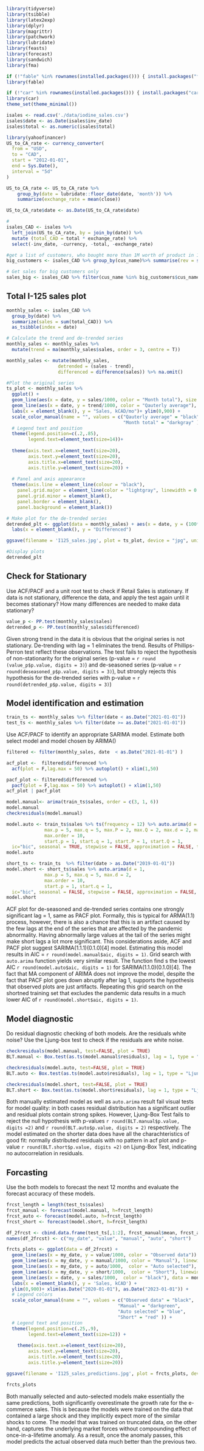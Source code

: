 ```r
library(tidyverse)
library(tsibble)
library(latex2exp)
library(dplyr)
library(magrittr)
library(patchwork)
library(lubridate)
library(feasts)
library(forecast)
library(sandwich)
library(fma)

if (!"fable" %in% rownames(installed.packages())) { install.packages("fable") }
library(fable)

if (!"car" %in% rownames(installed.packages())) { install.packages("car")}
library(car)
theme_set(theme_minimal())
```

```r
isales <- read.csv('./data/iodine_sales.csv')
isales$date <- as.Date(isales$inv_date)
isales$total <- as.numeric(isales$total)

```


```r
library(yahoofinancer)
US_to_CA_rate <- currency_converter(
  from = "USD",
  to = "CAD",
  start = "2012-01-01",
  end = Sys.Date(),
  interval = "5d"
)

US_to_CA_rate <- US_to_CA_rate %>% 
    group_by(date = lubridate::floor_date(date, 'month')) %>%
    summarize(exchange_rate = mean(close))

US_to_CA_rate$date <- as.Date(US_to_CA_rate$date)
```


```r
# 
isales_CAD <- isales %>%
  left_join(US_to_CA_rate, by = join_by(date)) %>% 
  mutate (total_CAD = total * exchange_rate) %>% 
  select(-inv_date, -currency, -total, -exchange_rate) 
```

```r
#get a list of customers, who bought more than 1M worth of product in 10 years
big_customers <- isales_CAD %>% group_by(cus_name)%>% summarise(rev = sum(total_CAD)) %>% filter(rev > 500000)

# Get sales for big customers only
sales_big <- isales_CAD %>% filter(cus_name %in% big_customers$cus_name)
```
## Total I-125 sales plot

```r
monthly_sales <- isales_CAD %>%
  group_by(date) %>% 
  summarize(sales = sum(total_CAD)) %>% 
  as_tsibble(index = date)

# Calculate the trend and de-trended series
monthly_sales <- monthly_sales %>%
  mutate(trend = ma(monthly_sales$sales, order = 3, centre = T))

monthly_sales <- mutate(monthly_sales, 
                   detrended = (sales - trend),
                   differenced = difference(sales)) %>% na.omit()

#Plot the original series
ts_plot <- monthly_sales %>% 
  ggplot() + 
  geom_line(aes(x = date, y = sales/1000, color = "Month total"), size = 0.5) + 
  geom_line(aes(x = date, y = trend/1000, color = "Qauterly average"), size = 1) +
  labs(x = element_blank(), y = "Sales, kCAD/mo")+ ylim(0,900) +
  scale_color_manual(name = "", values = c("Qauterly average" = "black", 
                                           "Month total" = "darkgray" )) +
  # Legend text and position
  theme(legend.position=c(.2,.85),
        legend.text=element_text(size=14))+
  
  theme(axis.text.x=element_text(size=20), 
        axis.text.y=element_text(size=20),
        axis.title.x=element_text(size=20),
        axis.title.y=element_text(size=20)) +
  
  # Panel and axis appearance
  theme(axis.line = element_line(colour = "black"),
    panel.grid.major = element_line(color = "lightgray", linewidth = 0.1),
    panel.grid.minor = element_blank(),
    panel.border = element_blank(),
    panel.background = element_blank()) 

# Make plot for the de-trended series
detrended_plt <- ggplot(data = monthly_sales) + aes(x = date, y = (100*differenced/sales) ) + geom_line() + 
  labs(x = element_blank(), y = "Differenced")

ggsave(filename = 'I125_sales.jpg', plot = ts_plot, device = "jpg", units = c("in"), height= 6, width=12)

#Display plots
detrended_plt
```
## Check for Stationary 

Use ACF/PACF and a unit root test to check if Retail Sales is stationary. If data is not stationary, difference the data, and apply the
test again until it becomes stationary? How many differences are needed to make data stationary?

```r
value_p <- PP.test(monthly_sales$sales)
detrended_p <- PP.test(monthly_sales$differenced)
```
Given strong trend in the data it is obvious that the original series is not stationary. De-trending with lag = 1 eliminates the trend. Results of Phillips-Perron test reflect these observations. The test fails to reject the hypothesis of non-stationarity for the original series (p-value = `r round (value_p$p.value, digits = 3)`) and de-seasoned series (p-value = `r round(deseasoned_p$p.value, digits = 3)`), but strongly rejects this hypothesis for the de-trended series with p-value = `r round(detrended_p$p.value, digits = 3)`)

## Model identification and estimation

```r
train_ts <- monthly_sales %>% filter(date < as.Date("2021-01-01"))
test_ts <- monthly_sales %>% filter(date >= as.Date("2021-01-01"))
```


Use ACF/PACF to identify an appropriate SARIMA model. Estimate both select model and model chosen by ARIMA()

```r
filtered <- filter(monthly_sales, date  < as.Date("2021-01-01") )

acf_plot <-  filtered$differenced %>%
  acf(plot = F,lag.max = 50) %>% autoplot() + xlim(1,50)

pacf_plot <- filtered$differenced %>%
  pacf(plot = F,lag.max = 50) %>% autoplot() + xlim(1,50)
acf_plot | pacf_plot
```



```r
model.manual<- arima(train_ts$sales, order = c(3, 1, 6))
model.manual
checkresiduals(model.manual)
```


```r
model.auto <- train_ts$sales %>% ts(frequency = 12) %>% auto.arima(d = 1, D = 0,
              max.p = 5, max.q = 5, max.P = 2, max.Q = 2, max.d = 2, max.D = 2,
              max.order = 10,
              start.p = 1, start.q = 1, start.P = 1, start.Q = 1,
  ic="bic", seasonal = TRUE, stepwise = FALSE, approximation = FALSE, trace = FALSE)
model.auto
```

```r
short_ts <- train_ts  %>% filter(date > as.Date("2019-01-01"))
model.short <- short_ts$sales %>% auto.arima(d = 1,
              max.p = 5, max.q = 5, max.d = 2,
              max.order = 10,
              start.p = 1, start.q = 1,
  ic="bic", seasonal = FALSE, stepwise = FALSE, approximation = FALSE, trace = FALSE)
model.short
```

ACF plot for de-seasoned and de-trended series contains one strongly significant lag = 1, same as PACF plot. Formally, this is typical for ARMA(1.1) process, however, there is also a chance that this is an artifact caused by the few lags at the end of the series that are affected by the pandemic abnormality. Having abnormally large values at the tail of the series might make short lags a lot more significant. This considerations aside, ACF and PACF plot suggest SARIMA(1.1.1)(0.1.0)[4] model. Estimating this model results in AIC = `r round(model.manual$aic, digits = 1)`.
Grid search with `auto.arima` function yields very similar result. The function find s the lowest AIC `r round(model.auto$aic, digits = 1)` for SARIMA(1.1.0)(0.1.0)[4]. The fact that MA component of ARIMA does not improve the model, despite the fact that PACF plot goes down abruptly after lag 1, supports the hypothesis that observed plots are just artifacts.
Repeating this grid search on the shortned training set that excludes the pandemic data results in a much lower AIC of `r round(model.short$aic, digits = 1)`.

## Model diagnostic 

Do residual diagnostic checking of both models. Are the residuals white noise? Use the Ljung-box test to check if the residuals are white noise.  

```r
checkresiduals(model.manual, test=FALSE, plot = TRUE)
BLT.manual <- Box.test(as.ts(model.manual$residuals), lag = 1, type = "Ljung-Box")
```

```r
checkresiduals(model.auto, test=FALSE, plot = TRUE)
BLT.auto <- Box.test(as.ts(model.auto$residuals), lag = 1, type = "Ljung-Box")
```

```r
checkresiduals(model.short, test=FALSE, plot = TRUE)
BLT.short <- Box.test(as.ts(model.short$residuals), lag = 1, type = "Ljung-Box")
```

Both manually estimated model as well as `auto.arima` result fail visual tests for model quality: in both cases residual distribution has a significant outlier and residual plots contain strong spikes. However, Ljung-Box Test fails to reject the null hypothesis with p-values `r round(BLT.manual$p.value, digits =2)` and `r round(BLT.auto$p.value, digits = 2)` respectively.
The model estimated on the shorter data does have all the charachteristics of good fit: normally distributed residuals with no pattern in acf plot and p-value `r round(BLT.short$p.value, digits =2)` on Ljung-Box Test, indicating no autocorrelation in residuals.



## Forcasting 

Use the both models to forecast the next 12 months and evaluate the forecast accuracy of these models.

```r
frcst_length = length(test_ts$sales)
frcst_manual <- forecast(model.manual, h=frcst_length)
frcst_auto <- forecast(model.auto, h=frcst_length)
frcst_short <- forecast(model.short, h=frcst_length)
```

```r
df_2frcst <- cbind.data.frame(test_ts[,1:2], frcst_manual$mean, frcst_auto$mean, frcst_short$mean)
names(df_2frcst) <- c("my_date", "value", "manual", "auto", "short")

frcts_plots <- ggplot(data = df_2frcst) + 
  geom_line(aes(x = my_date, y = value/1000, color = "Observed data")) +
  geom_line(aes(x = my_date, y = manual/1000, color = "Manual"), linewidth = 0.75) + 
  geom_line(aes(x = my_date, y = auto/1000,  color = "Auto selected"), linewidth = 0.75) +
  geom_line(aes(x = my_date, y = short/1000,  color = "Short"), linewidth = 0.75) +
  geom_line(aes(x = date, y = sales/1000,  color = "black"), data = monthly_sales, linewidth = 0.75) +
  labs(x = element_blank(), y = 'Sales, kCAD') + 
  ylim(0,900)+ xlim(as.Date("2020-01-01"), as.Date("2023-01-01")) + 
  # Legend colors
  scale_color_manual(name = "", values = c("Observed data" = "black", 
                                         "Manual" = "darkgreen",
                                         "Auto selected" = "blue",
                                         "Short" = "red" )) +
  # Legend text and position
  theme(legend.position=c(.25,.9),
        legend.text=element_text(size=12)) +
  
    theme(axis.text.x=element_text(size=20), 
        axis.text.y=element_text(size=20),
        axis.title.x=element_text(size=20),
        axis.title.y=element_text(size=20))

ggsave(filename = 'I125_sales_predictions.jpg', plot = frcts_plots, device = "jpg", units = c("in"), height= 6, width=12)

frcts_plots
```

Both manually selected and auto-selected models make essentially the same predictions, both significantly overestimate the growth rate for the e-commerce sales. This is because the models were trained on the data that contained a large shock and they implicitly expect more of the similar shocks to come. The model that was trained on truncated data, on the other hand, captures the underlying market forces without compounding effect of once-in-a-lifetime anomaly. As a result, once the anomaly passes, this model predicts the actual observed data much better than the previous two.